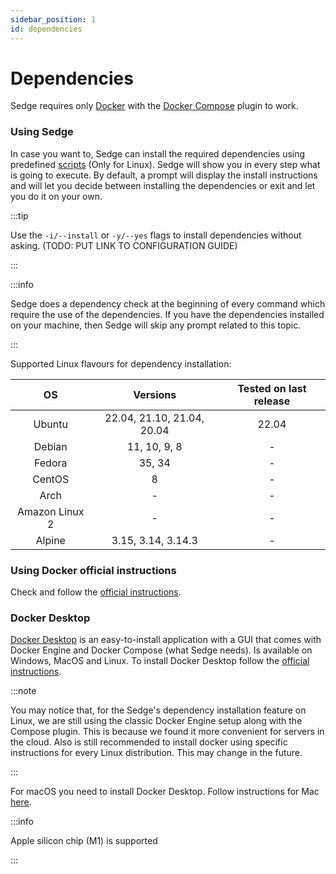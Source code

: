 ```yaml
---
sidebar_position: 1
id: dependencies
---
```



# Dependencies

Sedge requires only [Docker](https://www.docker.com) with the [Docker Compose](https://docs.docker.com/compose/) plugin to work.

<Tabs groupId="operating-systems">
  <TabItem value="linux" label="Linux">

### Using Sedge

In case you want to, Sedge can install the required dependencies using predefined [scripts](https://github.com/NethermindEth/sedge/tree/main/templates/setup/linux/docker) (Only for Linux). Sedge will show you in every step what is going to execute. By default, a prompt will display the install instructions and will let you decide between installing the dependencies or exit and let you do it on your own. 

:::tip 

Use the `-i/--install` or `-y/--yes` flags to install dependencies without asking. (TODO: PUT LINK TO CONFIGURATION GUIDE)

:::

:::info

Sedge does a dependency check at the beginning of every command which require the use of the dependencies. If you have the dependencies installed on your machine, then Sedge will skip any prompt related to this topic.

:::

Supported Linux flavours for dependency installation:  

| OS             | Versions                   | Tested on last release |
| :------------: | :------------------------: | :--------------------: |
| Ubuntu         | 22.04, 21.10, 21.04, 20.04 | 22.04                  |
| Debian         | 11, 10, 9, 8               |   -                    |
| Fedora         | 35, 34                     |   -                    |
| CentOS         | 8                          |   -                    |
| Arch           | -                          |   -                    |
| Amazon Linux 2 | -                          |   -                    |
| Alpine         | 3.15, 3.14, 3.14.3         |   -                    |

### Using Docker official instructions

Check and follow the [official instructions](https://docs.docker.com/engine/install/).

### Docker Desktop

[Docker Desktop](https://docs.docker.com/desktop/) is an easy-to-install application with a GUI that comes with Docker Engine and Docker Compose (what Sedge needs). Is available on Windows, MacOS and Linux. To install Docker Desktop follow the [official instructions](https://docs.docker.com/desktop/install/linux-install/).

:::note 

You may notice that, for the Sedge's dependency installation feature on Linux, we are still using the classic Docker Engine setup along with the Compose plugin. This is because we found it more convenient for servers in the cloud. Also is still recommended to install docker using specific instructions for every Linux distribution. This may change in the future.

:::

</TabItem>
    <TabItem value="mac" label="macOS">

For macOS you need to install Docker Desktop. Follow instructions for Mac [here](https://docs.docker.com/desktop/install/mac-install/).

:::info

Apple silicon chip (M1) is supported

:::

  </TabItem>
</Tabs>